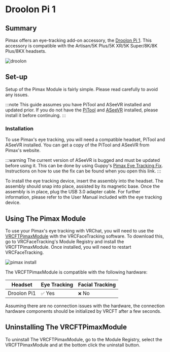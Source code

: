# Droolon Pi 1

## Summary

Pimax offers an eye-tracking add-on accessory, the [Droolon Pi 1](https://pimax-test.myshopify.com/products/eye-tracking-module). This accessory is compatible with the Artisan/5K Plus/5K XR/5K Super/8K/8K Plus/8KX headsets.

<div style={{
    width: '50%',
    height: 'auto',
    margin: 'auto',
    display: 'block'
}}>
    <img src={require("../img/pimax/droolon.png").default} alt="droolon" />
</div>

## Set-up

Setup of the Pimax Module is fairly simple. Please read carefully to avoid any issues. 

:::note
This guide assumes you have PiTool and ASeeVR installed and updated prior. 
If you do not have the [PiTool](https://pimaxcom.myshopify.com/pages/pitool-download) and [ASeeVR](https://github.com/guppyexpress/Pimax-Eye-Tracking-Fix/releases/latest)
installed, please install it before continuing.
:::

### Installation

To use Pimax's eye tracking, you will need a compatible headset, PiTool and ASeeVR installed.
You can get a copy of the PiTool and ASeeVR from Pimax's website.

:::warning
The current version of ASeeVR is bugged and must be updated before using it. This can be done by using Guppy's [Pimax Eye Tracking Fix](https://github.com/guppyexpress/Pimax-Eye-Tracking-Fix). Instructions on how to use the fix can be found when you open this link.
:::

To install the eye tracking device, insert the assembly into the headset. The assembly should snap into place, assisted by its magnetic base. Once the assembly is in place, plug the USB 3.0 adapter cable. For further information, please refer to the User Manual included with the eye tracking device.

## Using The Pimax Module

To use your Pimax's eye tracking with VRChat, you will need to use the [VRCFTPimaxModule](https://github.com/dfgHiatus/VRCFTPimaxModule) with the VRCFaceTracking software. To download this, go to VRCFaceTracking's Module Registry and install the VRCFTPimaxModule. Once installed, you will need to restart VRCFaceTracking.

<div style={{
    width: '50%',
    height: 'auto',
    margin: 'auto',
    display: 'block'
}}>
    <img src={require("../img/pimax/pimax_install.png").default} alt="pimax install" />
</div>

The VRCFTPimaxModule is compatible with the following hardware:

| Headset | Eye Tracking | Facial Tracking |
| ---------------------------------- | -------- | --------- |
| Droolon Pi1                         | `✅` Yes | `❌` No  |

Assuming there are no connection issues with the hardware, the connection hardware components should be initialized by VRCFT after a few seconds.

## Uninstalling The VRCFTPimaxModule

To uninstall The VRCFTPimaxModule, go to the Module Registry, select the VRCFTPimaxModule and at the bottom click the uninstall button.